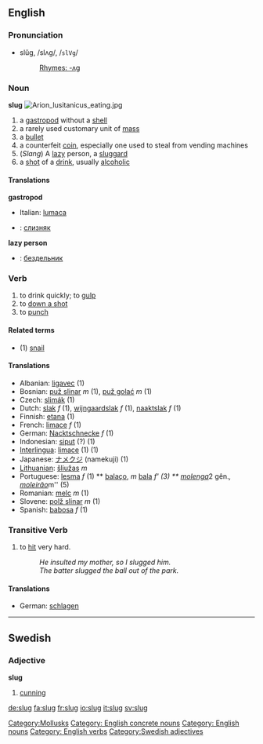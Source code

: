 ==English==

===Pronunciation===
*slŭg, /slʌɡ/, /<tt>slVg</tt>/
*:[[Rhymes:English:-ʌɡ|Rhymes: -ʌɡ]]

===Noun===
'''slug'''
[[Image:Arion lusitanicus eating.jpg|thumb]]
# a [[gastropod]] without a [[shell]]
# a rarely used customary unit of [[mass]]
# a [[bullet]]
# a counterfeit [[coin]], especially one used to steal from vending machines
# (''Slang'') A [[lazy]] person, a [[sluggard]]
# a [[shot]] of a [[drink]], usually [[alcoholic]]

====Translations====
'''gastropod'''
{{top}}
*Italian: [[lumaca]] {{f}}
{{mid}}
* {{ru}}: [[слизняк]] {{m}}
{{bottom}}

'''lazy person'''
{{top}}
{{mid}}
* {{ru}}: [[бездельник]] {{m}}
{{bottom}}

===Verb===
{{en-infl-reg-consonant|slug||g}}

# to drink quickly; to [[gulp]]
# to [[down a shot]]
# to [[punch]]


====Related terms====
*(1) [[snail]]

====Translations====
*Albanian: [[ligavec]] (1)
*Bosnian: [[puž slinar]] ''m'' (1), [[puž golać]] ''m'' (1)
*Czech: [[slimák]] (1)
*Dutch: [[slak]] ''f'' (1), [[wijngaardslak]] ''f'' (1), [[naaktslak]] ''f'' (1)
*Finnish: [[etana]] (1)
*French: [[limace]] ''f'' (1)
*German: [[Nacktschnecke]] ''f'' (1)
*Indonesian: [[siput]] (?) (1)
*[[Interlingua]]: [[limace]] (1) (1)
*Japanese: [[ナメクジ]] (namekuji) (1)
*[[Lithuanian]]: [[šliužas]] ''m''
*Portuguese: [[lesma]]  ''f''  (1) ** [[balaço]], ''m''  [[bala]] ''f' (3) ** [[molenga]] ''2 gên.'', [[moleirão]] ''m'' (5)
*Romanian: [[melc]] ''m'' (1)
*Slovene: [[polž slinar]] ''m'' (1)
*Spanish: [[babosa]] ''f'' (1)

===Transitive Verb===
{{en-infl-reg-consonant|slug||g}}

# to [[hit]] very hard.
#: ''He insulted my mother, so I slugged him.''
#: ''The batter slugged the ball out of the park.''

====Translations====
{{top}}
*German: [[schlagen]]
{{mid}}
{{bottom}}

[[Category:Mollusks]]

----

==Swedish==
===Adjective===
'''slug'''

#[[cunning]]

[[Category: English concrete nouns]]
[[Category: English nouns]]
[[Category: English verbs]]
[[Category:Swedish adjectives]]

[[de:slug]]
[[fa:slug]]
[[fr:slug]]
[[io:slug]]
[[it:slug]]
[[sv:slug]]